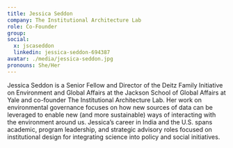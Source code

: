 ```yaml
---
title: Jessica Seddon
company: The Institutional Architecture Lab
role: Co-Founder
group:
social:
  x: jscaseddon
  linkedin: jessica-seddon-694387
avatar: ./media/jessica-seddon.jpg
pronouns: She/Her
---
```

Jessica Seddon is a Senior Fellow and Director of the Deitz Family Initiative on Environment and Global Affairs at the Jackson School of Global Affairs at Yale and co-founder The Institutional Architecture Lab. Her work on environmental governance focuses on how new sources of data can be leveraged to enable new (and more sustainable) ways of interacting with the environment around us. Jessica’s career in India and the U.S. spans academic, program leadership, and strategic advisory roles focused on institutional design for integrating science into policy and social initiatives.